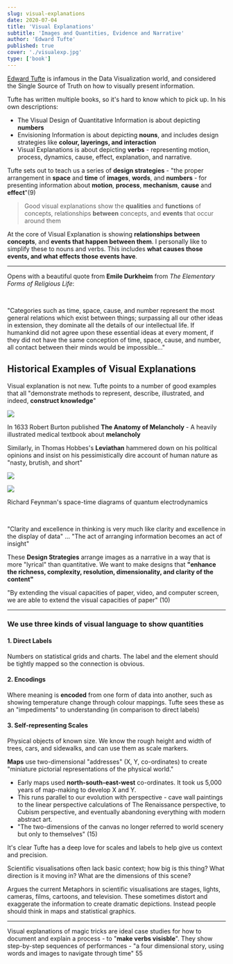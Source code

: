 ```yaml
---
slug: visual-explanations
date: 2020-07-04
title: 'Visual Explanations'
subtitle: 'Images and Quantities, Evidence and Narrative'
author: 'Edward Tufte'
published: true
cover: './visualexp.jpg'
type: ['book']
---
```


[Edward Tufte](https://twitter.com/EdwardTufte) is infamous in the Data Visualization world, and considered the Single Source of Truth on how to visually present information.

Tufte has written multiple books, so it's hard to know which to pick up. In his own descriptions:
- The Visual Design of Quantitative Information is about depicting __numbers__
- Envisioning Information is about depicting __nouns__, and includes design strategies like __colour, layerings, and interaction__
- Visual Explanations is about depicting __verbs__ - representing motion, process, dynamics, cause, effect, explanation, and narrative.

Tufte sets out to teach us a series of __design strategies__ - "the proper arrangement in **space** and **time** of **images**, **words**, and **numbers** - for presenting information about **motion**, **process**, **mechanism**, **cause** and **effect**"(9)

> Good visual explanations show the __qualities__ and __functions__ of concepts, relationships __between__ concepts, and __events__ that occur around them

At the core of Visual Explanation is showing **relationships between concepts**, and **events that happen between them**. I personally like to simplify these to nouns and verbs. This includes **what causes those events, and what effects those events have**.

---


Opens with a beautiful quote from **Emile Durkheim** from _The Elementary Forms of Religious Life_:

<br />

<SimpleCard>

"Categories such as time, space, cause, and number represent the most general relations which exist between things; surpassing all our other ideas in extension, they dominate all the details of our intellectual life. If humankind did not agree upon these essential ideas at every moment, if they did not have the same conception of time, space, cause, and number, all contact between their minds would be impossible..."

</SimpleCard>

## Historical Examples of Visual Explanations

Visual explanation is not new. Tufte points to a number of good examples that all  "demonstrate methods to represent, describe, illustrated, and indeed, **construct knowledge**"

<TwoCol gridGap="2em">

![](https://upload.wikimedia.org/wikipedia/commons/c/c8/Robert_Burton%27s_Anatomy_of_Melancholy%2C_1626%2C_2nd_edition.jpg)

In 1633 Robert Burton published __The Anatomy of Melancholy__ - A heavily illustrated medical textbook about __melancholy__ 

</TwoCol>

<TwoCol gridGap="2em">

Similarly, in Thomas Hobbes's __Leviathan__ hammered down on his political opinions and insist on his pessimistically dire account of human nature as "nasty, brutish, and short"

![](https://ih1.redbubble.net/image.216635529.2168/flat,750x,075,f-pad,750x1000,f8f8f8.u3.jpg)

</TwoCol>

<TwoCol gridGap="2em">

![](https://i.pinimg.com/originals/95/49/bb/9549bb40533f7476fbd6f6d3a1d704c9.jpg)

Richard Feynman's space-time diagrams of quantum electrodynamics


</TwoCol>

<br />

"Clarity and excellence in thinking is very much like clarity and excellence in the display of data" ... "The act of arranging information becomes an act of insight"

These **Design Strategies** arrange images as a narrative in a way that is more "lyrical" than quantitative. We want to make designs that **"enhance the richness, complexity, resolution, dimensionality, and clarity of the content"**

"By extending the visual capacities of paper, video, and computer screen, we are able to extend the visual capacities of paper" (10)

---

### We use three kinds of visual language to show quantities

#### 1. Direct Labels

Numbers on statistical grids and charts. The label and the element should be tightly mapped so the connection is obvious.

#### 2. Encodings
Where meaning is __encoded__ from one form of data into another, such as showing temperature change through colour mappings. Tufte sees these as an "impediments" to understanding (in comparison to direct labels)

#### 3. Self-representing Scales
Physical objects of known size. We know the rough height and width of trees, cars, and sidewalks, and can use them as scale markers. 

**Maps** use two-dimensional "addresses" (X, Y, co-ordinates) to create "miniature pictorial representations of the physical world."
- Early maps used __north-south-east-west__ co-ordinates. It took us 5,000 years of map-making to develop X and Y.
- This runs parallel to our evolution with perspective - cave wall paintings to the linear perspective calculations of The Renaissance perspective, to Cubism perspective, and eventually abandoning everything with modern abstract art.
- "The two-dimensions of the canvas no longer referred to world scenery but only to themselves" (15)

It's clear Tufte has a deep love for scales and labels to help give us context and precision.

Scientific visualisations often lack basic context; how big is this thing? What direction is it moving in? What are the dimensions of this scene?

Argues the current Metaphors in scientific visualisations are stages, lights, cameras, films, cartoons, and television. These sometimes distort and exaggerate the information to create dramatic depictions. Instead people should think in maps and statistical graphics.

---

Visual explanations of magic tricks are ideal case studies for how to document and explain a process - to "__make verbs visisble__". They show step-by-step sequences of performances - "a four dimensional story, using words and images to navigate through time" 55